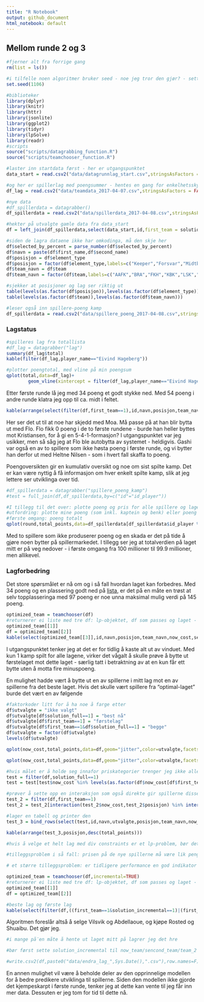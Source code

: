 ```yaml
---
title: "R Notebook"
output: github_document
html_notebook: default
---
```

## Mellom runde 2 og 3
```r
#fjerner alt fra forrige gang
rm(list = ls())

#i tilfelle noen algoritmer bruker seed - noe jeg tror den gjør? - setter jeg det
set.seed(1106)

#biblioteker
library(dplyr)
library(knitr)
library(httr)
library(jsonlite)
library(ggplot2)
library(tidyr)
library(lpSolve)
library(readr)
#scripts
source("scripts/datagrabbing_function.R")
source("scripts/teamchooser_function.R")

#laster inn startdata først - her er utgangspunktet
data_start = read.csv2("data/datagrunnlag_start.csv",stringsAsFactors = FALSE)

#og her er spillerlag med poengsummer - hentes en gang for enkelhetsskyld
df_lag = read.csv2("data/teamdata_2017-04-07.csv",stringsAsFactors = FALSE)

#nye data
#df_spillerdata = datagrabber()
df_spillerdata = read.csv2("data/spillerdata_2017-04-08.csv",stringsAsFactors = FALSE)

#hekter på utvalgte gamle data fra data_start
df = left_join(df_spillerdata,select(data_start,id,first_team = solution),by="id")

#siden de lagra dataene ikke har omkodinga, må den skje her
df$selected_by_percent = parse_number(df$selected_by_percent)
df$navn = paste(df$first_name,df$second_name)
df$posisjon = df$element_type
df$posisjon = factor(df$element_type,labels=c("Keeper","Forsvar","Midtbane","Angrep"))
df$team_navn = df$team
df$team_navn = factor(df$team,labels=c("AAFK","BRA","FKH","KBK","LSK","MOL","ODD","RBK","SAN","SO8","SOG","STB","SIF","TIL","VIF","VIK"))

#sjekker at posisjoner og lag ser riktig ut
table(levels(as.factor(df$posisjon)),levels(as.factor(df$element_type)))
table(levels(as.factor(df$team)),levels(as.factor(df$team_navn)))

#leser også inn spillere-poeng kamp
df_spillerdata = read.csv2("data/spillere_poeng_2017-04-08.csv",stringsAsFactors = FALSE)
```
### Lagstatus

```r
#spilleres lag fra totallista
#df_lag = datagrabber("lag")
summary(df_lag$total)
kable(filter(df_lag,player_name=="Eivind Hageberg"))

#plotter poengtotal, med vline på min poengsum
qplot(total,data=df_lag)+
        geom_vline(xintercept = filter(df_lag,player_name=="Eivind Hageberg")$total)

```

Etter første runde lå jeg med 34 poeng et godt stykke ned. Med 54 poeng i andre runde klatra jeg opp til ca. midt i feltet.

```r
kable(arrange(select(filter(df,first_team==1),id,navn,posisjon,team_navn,total_points,status,news,chance_of_playing_this_round,chance_of_playing_next_round,in_dreamteam),posisjon,desc(total_points)),caption="Første 15 spillere")
```

Her ser det ut til at noe har skjedd med Moa. Må passe på at han blir bytta ut med Flo. Flo fikk 0 poeng i de to første rundene - burde han heller byttes mot Kristiansen, for å gi en 5-4-1-formasjon? I utgangspunktet var jeg usikker, men så såg jeg at Flo ble autobytta av systemet - heldigvis. Gashi var også en av to spillere som ikke høsta poeng i første runde, og vi bytter han derfor ut med Heltne Nilsen - som i hvert fall skaffa to poeng.

Poengoversikten gir en kumulativ oversikt og noe om sist spilte kamp. Det er kan være nyttig å få informasjon om hver enkelt spilte kamp, slik at jeg lettere ser utviklinga over tid.

```r
#df_spillerdata = datagrabber("spillere_poeng_kamp")
#test = full_join(df,df_spillerdata,by=c("id"="id_player"))

#I tillegg til det over: plotte poeng og pris for alle spillere og laget
#utfordring: plotte mine poeng (som inkl. kaptein og benk) eller poeng totalt?
#første omgang: poeng totalt
qplot(round,total_points,data=df_spillerdata[df_spillerdata$id_player %in% filter(df,first_team==1)$id,],facets=~id_player,geom="line")
```

Med to spillere som ikke produserer poeng og en skada er det på tide å gjøre noen bytter på spillermarkedet. I tillegg ser jeg at totalverdien på laget mitt er på veg nedover - i første omgang fra 100 millioner til 99.9 millioner, men allikevel.

### Lagforbedring
Det store spørsmålet er nå om og i så fall hvordan laget kan forbedres. Med 34 poeng og en plassering godt ned på [lista](https://github.com/gardenberg/fantasy_fotball/blob/master/modellevaluering.md), er det på en måte en trøst at selv topplasseringa med 97 poeng er noe unna maksimal mulig verdi på 145 poeng.

```r
optimized_team = teamchooser(df) 
#returnerer ei liste med tre df: lp-objektet, df som passes og laget - bruk [[1]]
optimized_team[[1]]
df = optimized_team[[2]]
kable(select(optimized_team[[3]],id,navn,posisjon,team_navn,now_cost,selected_by_percent,total_points))
```

I utgangspunktet tenker jeg at det er for tidlig å kaste alt ut av vinduet. Med kun 1 kamp spilt for alle lagene, virker det vågalt å skulle prøve å bytte ut førstelaget mot dette laget - særlig tatt i betraktning av at en kun får ett bytte uten å motta fire minuspoeng. 

En mulighet hadde vært å bytte ut en av spillerne i mitt lag mot en av spillerne fra det beste laget. Hvis det skulle vært spillere fra "optimal-laget" burde det vært en av følgende

```r
#faktorkoder litt for å ha noe å farge etter
df$utvalgte = "ikke valgt"
df$utvalgte[df$solution_full==1] = "best nå"
df$utvalgte[df$first_team==1] = "førstelag"
df$utvalgte[df$first_team==1&df$solution_full==1] = "begge"
df$utvalgte = factor(df$utvalgte)
levels(df$utvalgte)
```

```r
qplot(now_cost,total_points,data=df,geom="jitter",color=utvalgte,facets=element_type~.)

qplot(now_cost,total_points,data=df,geom="jitter",color=utvalgte,facets=utvalgte~element_type+.)

```

```r
#hvis målet er å holde seg innafor priskategorier trenger jeg ikke alle priskategorier, kun de på first_team.
test = filter(df,solution_full==1)
test = test[test$now_cost %in% levels(as.factor(df$now_cost[df$first_team==1])),]

#prøver å sette opp en interaksjon som også direkte gir spillerne disse over kan byttes mot
test_2 = filter(df,first_team==1) 
test_2 = test_2[interaction(test_2$now_cost,test_2$posisjon) %in% interaction(test$now_cost,test$posisjon),]

#lager en tabell og printer den
test_3 = bind_rows(select(test,id,navn,utvalgte,posisjon,team_navn,now_cost,selected_by_percent,status,total_points),select(test_2,id,navn,utvalgte,posisjon,team_navn,now_cost,selected_by_percent,status,total_points))

kable(arrange(test_3,posisjon,desc(total_points)))
```

```r
#hvis å velge et helt lag med div constraints er et lp-problem, bør det også la seg gjøre å formulere hva som vil være det beste byttet som et lp-problem? hvis det nye laget må ha 10 eller 9 spillere som var på first_team?

#tilleggsproblem i så fall: prisen på de nye spillerne må være lik pengene jeg har. men det er ikke noe problem, for totalverdi-constraintent gjelder fortsatt.

# et større tilleggsproblem: er tidligere performance en god indikator på future performance? bør ha litt utforsking og prediksjonsforsøk etter hvert.

optimized_team = teamchooser(df,incremental=TRUE)
#returnerer ei liste med tre df: lp-objektet, df som passes og laget - bruk [[1]]
optimized_team[[1]]
df = optimized_team[[2]]

#beste lag og første lag
kable(select(filter(df,((first_team==1&solution_incremental==1)|(first_team==1&solution_incremental==0)|(first_team==0&solution_incremental==1))),id,navn,posisjon,team_navn,now_cost,selected_by_percent,total_points,solution_incremental,first_team))

```

Algoritmen foreslår altså å selge Vilsvik og Abdellaoue, og kjøpe Rosted og Shuaibu. Det gjør jeg.

```r
#i mange på¨en måte å hente ut laget mitt på lagrer jeg det hre

#bør først sette solution_incremental til now_team/sencond_team/team_2

#write.csv2(df,paste0("data/endra_lag_",Sys.Date(),".csv"),row.names=F)
```


En annen mulighet vil være å beholde deler av den opprinnelige modellen for å bedre predikere utviklinga til spillerne. Siden den modellen ikke gjorde det kjempeskarpt i første runde, tenker jeg at dette kan vente til jeg får inn mer data. Dessuten er jeg tom for tid til dette nå.
